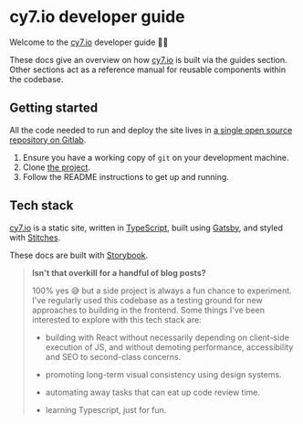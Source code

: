 
<Meta title="Hello, world" />

# cy7.io developer guide

Welcome to the [cy7.io](https://cy7.io) developer guide 🌝👋

These docs give an overview on how [cy7.io](https://cy7.io) is built via the guides section. Other sections act as a reference manual for reusable components within the codebase.

## Getting started

All the code needed to run and deploy the site lives in [a single open source repository on Gitlab](https://gitlab.com/cycleseven/cy7).

1. Ensure you have a working copy of `git` on your development machine.
1. Clone [the project](https://gitlab.com/cycleseven/cy7).
1. Follow the README instructions to get up and running.

## Tech stack

[cy7.io](https://cy7.io) is a static site, written in [TypeScript](https://www.typescriptlang.org/), built using [Gatsby](https://www.gatsbyjs.com/), and styled with [Stitches](https://stitches.dev/).

These docs are built with [Storybook](https://storybook.js.org/).

> **Isn't that overkill for a handful of blog posts?**
>
> 100% yes 😅 but a side project is always a fun chance to experiment. I've regularly used this codebase as a testing ground for new approaches to building in the frontend. Some things I've been interested to explore with this tech stack are:
>
> - building with React without necessarily depending on client-side execution of JS, and without demoting performance, accessibility and SEO to second-class concerns.
>
> - promoting long-term visual consistency using design systems.
>
> - automating away tasks that can eat up code review time.
>
> - learning Typescript, just for fun.
